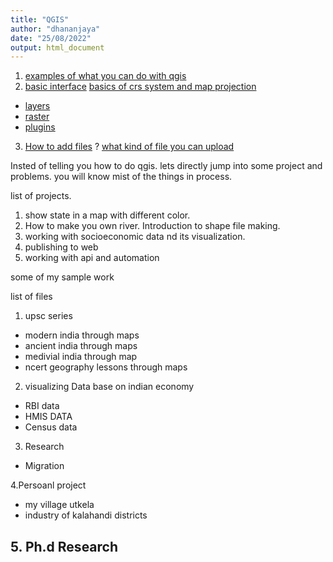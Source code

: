 ```yaml
---
title: "QGIS"
author: "dhananjaya"
date: "25/08/2022"
output: html_document
---
```


1. [examples of what you can do with qgis]()
2. [basic interface]() [basics of crs system and map projection]()
- [layers]()
- [raster]()
- [plugins]()
3. [How to add files]() ? [what kind of file you can upload]()


Insted of telling you how to do qgis. lets directly jump into some project and problems. you will know mist of the things in process.

list of projects.

1. show state in a map with different color.
2. How to make you own river. Introduction to shape file making.
3. working with socioeconomic data nd its visualization.
4. publishing to web
5. working with api and automation



some of my sample work 

list of files

1. upsc series

- modern india through maps
- ancient india through maps
- medivial india through map
- ncert geography lessons through maps

2. visualizing Data base on indian economy

- RBI data
- HMIS DATA
- Census data

3. Research
- Migration

4.Persoanl project

- my village utkela 
- industry of kalahandi districts

5. Ph.d Research
- 




